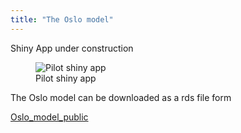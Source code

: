 ```yaml
---
title: "The Oslo model"
---
```


Shiny App under construction

![Pilot shiny app](images/The_Oslo_model1.png){fig-align="center"}

The Oslo model can be downloaded as a rds file form

[Oslo_model_public](https://github.com/hakonRlab/hakonRlab.github.io)

```r

```
